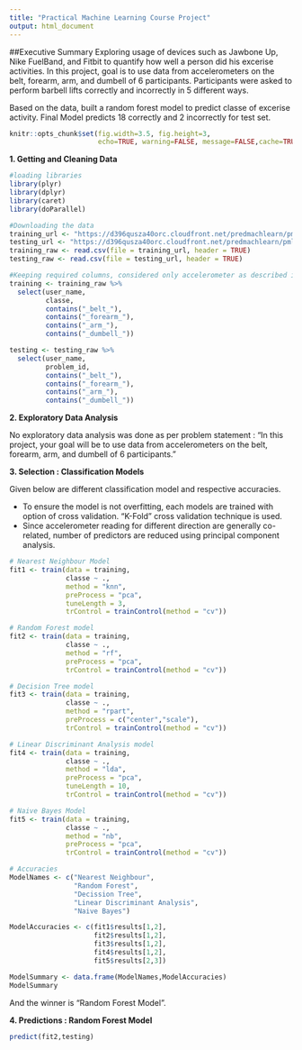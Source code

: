 ```yaml
---
title: "Practical Machine Learning Course Project"
output: html_document
---
```


##Executive Summary
Exploring usage of devices such as Jawbone Up, Nike FuelBand, and Fitbit to quantify how well a person did his excerise activities.
In this project, goal is to use data from accelerometers on the belt, forearm, arm, and dumbell of 6 participants. Participants were asked to perform barbell lifts correctly and incorrectly in 5 different ways.

Based on the data, built a random forest model to predict classe of excerise activity. Final Model predicts 18 correctly and 2 incorrectly for test set.

```r
knitr::opts_chunk$set(fig.width=3.5, fig.height=3,
                      echo=TRUE, warning=FALSE, message=FALSE,cache=TRUE)
```


**1. Getting and Cleaning Data**


```r
#loading libraries
library(plyr)
library(dplyr)
library(caret)
library(doParallel)

#Downloading the data
training_url <- "https://d396qusza40orc.cloudfront.net/predmachlearn/pml-training.csv"
testing_url <- "https://d396qusza40orc.cloudfront.net/predmachlearn/pml-testing.csv"
training_raw <- read.csv(file = training_url, header = TRUE)
testing_raw <- read.csv(file = testing_url, header = TRUE)

#Keeping required columns, considered only accelerometer as described in the problem statement
training <- training_raw %>%
  select(user_name,
         classe,
         contains("_belt_"),
         contains("_forearm_"),
         contains("_arm_"),
         contains("_dumbell_"))

testing <- testing_raw %>%
  select(user_name,
         problem_id,
         contains("_belt_"),
         contains("_forearm_"),
         contains("_arm_"),
         contains("_dumbell_"))

```

**2. Exploratory Data Analysis**

No exploratory data analysis was done as per problem statement : "In this project, your goal will be to use data from accelerometers on the belt, forearm, arm, and dumbell of 6 participants."

**3. Selection : Classification Models**

Given below are different classification model and respective accuracies. 

- To ensure the model is not overfitting, each models are trained with option of cross validation. "K-Fold" cross validation technique is used.
- Since accelerometer reading for different direction are generally co-related, number of predictors are reduced using principal component analysis.


```r
# Nearest Neighbour Model
fit1 <- train(data = training,
              classe ~ .,
              method = "knn",
              preProcess = "pca",
              tuneLength = 3,
              trControl = trainControl(method = "cv"))

# Random Forest model
fit2 <- train(data = training,
              classe ~ .,
              method = "rf",
              preProcess = "pca",
              trControl = trainControl(method = "cv"))

# Decision Tree model
fit3 <- train(data = training,
              classe ~ .,
              method = "rpart",
              preProcess = c("center","scale"),
              trControl = trainControl(method = "cv"))

# Linear Discriminant Analysis model
fit4 <- train(data = training,
              classe ~ .,
              method = "lda",
              preProcess = "pca",
              tuneLength = 10,
              trControl = trainControl(method = "cv"))

# Naive Bayes Model
fit5 <- train(data = training,
              classe ~ .,
              method = "nb",
              preProcess = "pca",
              trControl = trainControl(method = "cv"))

# Accuracies
ModelNames <- c("Nearest Neighbour",
                "Random Forest",
                "Decission Tree",
                "Linear Discriminant Analysis",
                "Naive Bayes")

ModelAccuracies <- c(fit1$results[1,2],
                     fit2$results[1,2],
                     fit3$results[1,2],
                     fit4$results[1,2],
                     fit5$results[2,3])

ModelSummary <- data.frame(ModelNames,ModelAccuracies)
ModelSummary

```

And the winner is "Random Forest Model".

**4. Predictions : Random Forest Model**

```r
predict(fit2,testing)
```